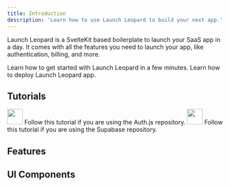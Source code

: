 ```yaml
---
title: Introduction
description: 'Learn how to use Launch Leopard to build your next app.'
---
```


Launch Leopard is a SvelteKit based boilerplate to launch your SaaS app in a day.
It comes with all the features you need to launch your app, like authentication, billing, and more.

<CardGroup>
<Card title="Quickstart" icon="bolt" href="/getstarted/quickstart">
  Learn how to get started with Launch Leopard in a few minutes.
</Card>
<Card title="Deployment" icon="Browser" href="/getstarted/deployment">
  Learn how to deploy Launch Leopard app.
</Card>
</CardGroup>

## Tutorials

<CardGroup cols={2}>
<Card title="Auth.js Tutorial" href="/tutorials/authjs">
    <img src="/images/tech/authjs.webp" width="36px" height="36px"/>
    Follow this tutorial if you are using the Auth.js repository.
</Card>
<Card title="Supabase Tutorial" href="/tutorials/supabase">
    <img src="/images/tech/supabase.webp" width="36px" height="36px"/>
    Follow this tutorial if you are using the Supabase repository.
</Card>
</CardGroup>

## Features

<CardGroup>
<Card title="SvelteKit" icon="frame" href="/features/framework">
</Card>
<Card title="Authentication" icon="key" href="/features/authentication">
</Card>
<Card title="Database" icon="database" href="/features/database">
</Card>
<Card title="Payments" icon="credit-card" href="/features/payments">
</Card>
<Card title="Styling" icon="pencil" href="/features/styling">
</Card>
<Card title="Email" icon="at" href="/features/email">
</Card>
</CardGroup>

## UI Components

<Card title="UI Components" icon="pencil" href="/features/components">
</Card>